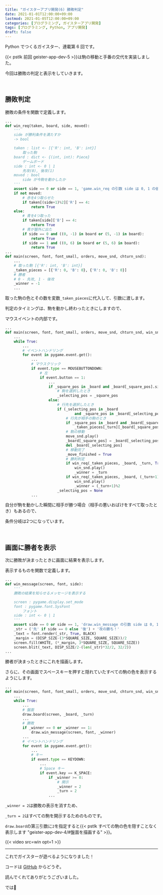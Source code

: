 ```yaml
---
title: "ガイスターアプリ開発(6) 勝敗判定"
date: 2021-01-01T12:00:00+09:00
lastmod: 2021-01-05T12:00:00+09:00
categories: [プログラミング, ガイスターアプリ開発]
tags: [プログラミング, Python, アプリ開発]
draft: false
---
```


Python でつくるガイスター、連載第 6 回です。

{{< pstlk 前回 geister-app-dev-5 >}}は駒の移動と手番の交代を実装しました。

今回は勝敗の判定と表示をしていきます。

<!--more-->

<br/>

## 勝敗判定

勝敗の条件を関数で定義します。

```py {name="game.py", hl_lines=["2-29", "33-37"]}
...
def win_req(taken, board, side, moved):
    '''
    side が勝利条件を満たすか
    -> bool

    taken : list <- [{'R': int, 'B': int}]
        取った駒
    board : dict <- {(int, int): Piece}
        ゲームボード
    side : int <- 0 | 1
        先攻(0), 後攻(1)
    moved : bool
        side が今駒を動かしたか
    '''
    assert side == 0 or side == 1, 'game.win_req の引数 side は 0, 1 の値を取ります'
    if not moved:
        # 赤を4つ取らせた
        if taken[(side+1)%2]['R'] == 4:
            return True
    else:
        # 青を4つ取った
        if taken[side]['B'] == 4:
            return True
        # 青が盤外に出た
        if side == 0 and ((0, -1) in board or (5, -1) in board):
            return True
        if side == 1 and ((0, 6) in board or (5, 6) in board):
            return True
...
def main(screen, font, font_small, orders, move_snd, chturn_snd):
    ...
    # 取った駒 [{'R': int, 'B': int}]
    _taken_pieces = [{'R': 0, 'B': 0}, {'R': 0, 'B': 0}]
    # 勝者
    # 0 - 先攻, 1 - 後攻
    _winner = -1
    ...
```

取った駒の色とその数を変数`_taken_pieces`に代入して、引数に渡します。

判定のタイミングは、駒を動かし終わったときにしますので、

マウスイベントの内部です。

```py {name="game.py", hl_lines=[2, "21-23" "30-36"], inline_hl=[0:[15]]}
...
def main(screen, font, font_small, orders, move_snd, chturn_snd, win_snd):
    ...
    while True:
        ...
        # イベントハンドリング
        for event in pygame.event.get():
            ...
            # マウスクリック
            if event.type == MOUSEBUTTONDOWN:
                # 左
                if event.button == 1:
                    ...
                    if _square_pos in _board and _board[_square_pos].side == _turn:
                        # 駒を選択したとき
                        _selecting_pos = _square_pos
                    else:
                        # 行先を選択したとき
                        if (_selecting_pos in _board
                                and _square_pos in _board[_selecting_pos].covering_squares(_selecting_pos)):
                            # 行先が相手の駒のとき
                            if _square_pos in _board and _board[_square_pos].side != _turn:
                                _taken_pieces[_turn][_board[_square_pos].color] += 1
                            # 駒の移動
                            move_snd.play()
                            _board[_square_pos] = _board[_selecting_pos]
                            del _board[_selecting_pos]
                            # 移動完了
                            _move_finished = True
                            # 勝利判定
                            if win_req(_taken_pieces, _board, _turn, True):
                                win_snd.play()
                                _winner = _turn
                            if win_req(_taken_pieces, _board, (_turn+1)%2, False):
                                win_snd.play()
                                _winner = (_turn+1)%2
                        _selecting_pos = None
            ...
```

自分が駒を動かした瞬間に相手が勝つ場合（相手の悪いおばけをすべて取ったとき）もあるので、

条件分岐は2つになっています。

<br/>

## 画面に勝者を表示

次に勝敗が決まったときに画面に結果を表示します。

表示するものを関数で定義します。

```py {name="draw.py"}
...
def win_message(screen, font, side):
    '''
    勝敗の結果を知らせるメッセージを表示する

    screen : pygame.display.set_mode
    font : pygame.font.SysFont
        フォント
    side : int <- 0 | 1
    '''
    assert side == 0 or side == 1, 'draw.win_message の引数 side は 0, 1 の値を取ります'
    _str = ('先' if side == 0 else '後') + '攻の勝ち！'
    _text = font.render(_str, True, BLACK)
    _margin = (DISP_SIZE-(3*SQUARE_SIZE, SQUARE_SIZE))/2
    screen.fill(WHITE, (*_margin, 3*SQUARE_SIZE, SQUARE_SIZE))
    screen.blit(_text, DISP_SIZE/2-(len(_str)*32/2, 32/2))
...
```

勝者が決まったときにこれを描画します。

さらに、その画面でスペースキーを押すと隠れていたすべての駒の色を表示するようにします。

```py {name="game.py", hl_lines=["9-11", "21-24"]}
...
def main(screen, font, font_small, orders, move_snd, chturn_snd, win_snd):
    ...
    while True:
        ...
        # 盤面
        draw.board(screen, _board, _turn)
        ...
        # 勝敗
        if _winner == 0 or _winner == 1:
            draw.win_message(screen, font, _winner)
        ...
        # イベントハンドリング
        for event in pygame.event.get():
            ...
            # キー
            if event.type == KEYDOWN:
                ...
                # Space キー
                if event.key == K_SPACE:
                    if _winner >= 0:
                        # 開示
                        _winner = 2
                        _turn = 2
                    ...
```

`_winner = 2`は勝敗の表示を消すため、

`_turn = 2`はすべての駒を開示するためのものです。

`draw.board`の第三引数に`2`を指定すると{{< pstlk すべての駒の色を隠すことなく表示します "geister-app-dev-4/#盤面を描画する" >}}。

{{< video src=win opt=1 >}}

---

これでガイスターが遊べるようになりました！

コードは [GitHub](https://github.com/midorimici/py-geister) からどうぞ。

読んでくれてありがとうございました。

では:wave:

